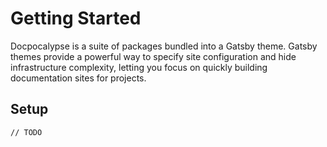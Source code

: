 # Getting Started

Docpocalypse is a suite of packages bundled into a Gatsby theme. Gatsby themes
provide a powerful way to specify site configuration and hide infrastructure
complexity, letting you focus on quickly building documentation sites for projects.

## Setup

`// TODO`

